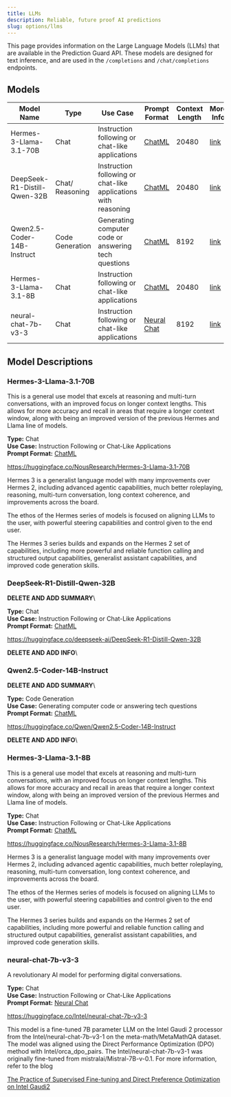 ```yaml
---
title: LLMs
description: Reliable, future proof AI predictions
slug: options/llms
---
```


This page provides information on the Large Language Models (LLMs) that are available in the Prediction Guard API.
These models are designed for text inference, and are used in the `/completions` and `/chat/completions` endpoints.

## Models

| Model Name                   | Type                 | Use Case                                                        | Prompt Format                                          | Context Length | More Info                                           |
| ---------------------------- | -------------------- | --------------------------------------------------------------- | -----------------------------------------------------  | -------------- | ----------------------------------------------------|
| Hermes-3-Llama-3.1-70B       | Chat                 | Instruction following or chat-like applications                 | [ChatML](/options/prompts#chatml)                      | 20480           | [link](/options/llms#hermes-3-llama-3.1-70b)     |
| DeepSeek-R1-Distill-Qwen-32B | Chat/ Reasoning      | Instruction following or chat-like applications with reasoning  | [ChatML](/options/prompts#chatml)                      | 20480           | [link](/options/llms#deepSeek-r1-distill-qwen-32b)     |
| Qwen2.5-Coder-14B-Instruct   | Code Generation      | Generating computer code or answering tech questions            | [ChatML](/options/prompts#chatml)                      | 8192           | [link](/options/llms#deepSeek-r1-distill-qwen-32b)     |
| Hermes-3-Llama-3.1-8B        | Chat                 | Instruction following or chat-like applications                 | [ChatML](/options/prompts#chatml)                      | 20480           | [link](/options/llms#hermes-3-llama-3.1-8b)     |
| neural-chat-7b-v3-3          | Chat                 | Instruction following or chat-like applications                 | [Neural Chat](/options/prompts#neural-chat)            | 8192           | [link](/options/llms#neural-chat-7b)              |

## Model Descriptions

### Hermes-3-Llama-3.1-70B

This is a general use model that excels at reasoning and multi-turn conversations,
with an improved focus on longer context lengths. This allows for more accuracy and recall
in areas that require a longer context window, along with being an improved version of the previous
Hermes and Llama line of models.

**Type:** Chat\
**Use Case:** Instruction Following or Chat-Like Applications\
**Prompt Format:** [ChatML](/options/prompts#chatml)

https://huggingface.co/NousResearch/Hermes-3-Llama-3.1-70B

Hermes 3 is a generalist language model with many improvements over Hermes 2,
including advanced agentic capabilities, much better roleplaying, reasoning,
multi-turn conversation, long context coherence, and improvements across the board.

The ethos of the Hermes series of models is focused on aligning LLMs to the user,
with powerful steering capabilities and control given to the end user.

The Hermes 3 series builds and expands on the Hermes 2 set of capabilities,
including more powerful and reliable function calling and structured output capabilities,
generalist assistant capabilities, and improved code generation skills.

### DeepSeek-R1-Distill-Qwen-32B

**DELETE AND ADD SUMMARY**\

**Type:** Chat\
**Use Case:** Instruction Following or Chat-Like Applications\
**Prompt Format:** [ChatML](/options/prompts#chatml)

https://huggingface.co/deepseek-ai/DeepSeek-R1-Distill-Qwen-32B

**DELETE AND ADD INFO**\

### Qwen2.5-Coder-14B-Instruct

**DELETE AND ADD SUMMARY**\

**Type:** Code Generation\
**Use Case:** Generating computer code or answering tech questions\
**Prompt Format:** [ChatML](/options/prompts#chatml)

https://huggingface.co/Qwen/Qwen2.5-Coder-14B-Instruct

**DELETE AND ADD INFO**\

### Hermes-3-Llama-3.1-8B

This is a general use model that excels at reasoning and multi-turn conversations,
with an improved focus on longer context lengths. This allows for more accuracy and recall
in areas that require a longer context window, along with being an improved version of the previous
Hermes and Llama line of models.

**Type:** Chat\
**Use Case:** Instruction Following or Chat-Like Applications\
**Prompt Format:** [ChatML](/options/prompts#chatml)

https://huggingface.co/NousResearch/Hermes-3-Llama-3.1-8B

Hermes 3 is a generalist language model with many improvements over Hermes 2,
including advanced agentic capabilities, much better roleplaying, reasoning,
multi-turn conversation, long context coherence, and improvements across the board.

The ethos of the Hermes series of models is focused on aligning LLMs to the user,
with powerful steering capabilities and control given to the end user.

The Hermes 3 series builds and expands on the Hermes 2 set of capabilities,
including more powerful and reliable function calling and structured output capabilities,
generalist assistant capabilities, and improved code generation skills.

### neural-chat-7b-v3-3

A revolutionary AI model for performing digital conversations.

**Type:** Chat\
**Use Case:** Instruction Following or Chat-Like Applications\
**Prompt Format:** [Neural Chat](/options/prompts#neural-chat)

https://huggingface.co/Intel/neural-chat-7b-v3-3

This model is a fine-tuned 7B parameter LLM on the Intel Gaudi 2 processor from
the Intel/neural-chat-7b-v3-1 on the meta-math/MetaMathQA dataset. The model was
aligned using the Direct Performance Optimization (DPO) method with
Intel/orca_dpo_pairs. The Intel/neural-chat-7b-v3-1 was originally fine-tuned
from mistralai/Mistral-7B-v-0.1. For more information, refer to the blog

[The Practice of Supervised Fine-tuning and Direct Preference Optimization on Intel Gaudi2](https://medium.com/@NeuralCompressor/the-practice-of-supervised-finetuning-and-direct-preference-optimization-on-habana-gaudi2-a1197d8a3cd3)
